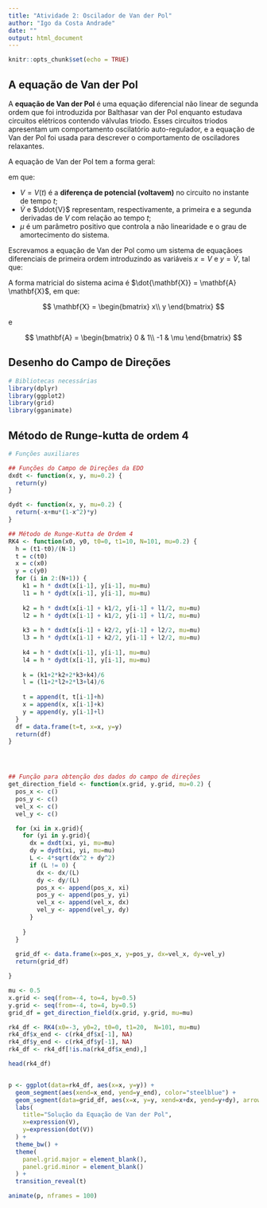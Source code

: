 ```yaml
---
title: "Atividade 2: Oscilador de Van der Pol"
author: "Igo da Costa Andrade"
date: ""
output: html_document
---
```


```r
knitr::opts_chunk$set(echo = TRUE)
```


## A equação de Van der Pol

A **equação de Van der Pol** é uma equação diferencial não linear de segunda ordem que foi introduzida por Balthasar van der Pol enquanto estudava circuitos elétricos contendo válvulas triodo. Esses circuitos triodos apresentam um comportamento oscilatório auto-regulador, e a equação de Van der Pol foi usada para descrever o comportamento de osciladores relaxantes.



A equação de Van der Pol tem a forma geral:

\begin{equation}
\ddot{V} - \mu \left(1 - V^2\right)\dot{V} + V = 0 \label{eq:vdp}
\end{equation}
em que:

* $V = V(t)$ é a **diferença de potencial (voltavem)** no circuito no instante de tempo $t$;
* $\dot{V}$ e $\ddot{V}$ representam, respectivamente, a primeira  e a segunda derivadas de $V$ com relação ao tempo $t$;
* $\mu$ é um parâmetro positivo que controla a não linearidade e o grau de amortecimento do sistema.

Escrevamos a equação de Van der Pol como um sistema de equaçãoes diferenciais de primeira ordem introduzindo as variáveis $x = V$ e $y = \dot{V}$, tal que:

\begin{align*}
  \begin{cases}
    \dot{x} = y\\
    \dot{y} = -x + \mu \left(1 - x^2\right) y\\
  \end{cases}
\end{align*}

A forma matricial do sistema acima é $\dot{\mathbf{X}} = \mathbf{A} \mathbf{X}$, em que:

$$
\mathbf{X} = 
\begin{bmatrix}
  x\\
  y
\end{bmatrix}
$$

e 

$$
\mathbf{A} = 
\begin{bmatrix}
  0 & 1\\
  -1 & \mu
\end{bmatrix}
$$


## Desenho do Campo de Direções

```r
# Bibliotecas necessárias
library(dplyr)
library(ggplot2)
library(grid)
library(gganimate)
```




## Método de Runge-kutta de ordem 4

```r
# Funções auxiliares

## Funções do Campo de Direções da EDO
dxdt <- function(x, y, mu=0.2) {
  return(y)
}

dydt <- function(x, y, mu=0.2) {
  return(-x+mu*(1-x^2)*y)
}

## Método de Runge-Kutta de Ordem 4
RK4 <- function(x0, y0, t0=0, t1=10, N=101, mu=0.2) {
  h = (t1-t0)/(N-1)
  t = c(t0)
  x = c(x0)
  y = c(y0)
  for (i in 2:(N+1)) {
    k1 = h * dxdt(x[i-1], y[i-1], mu=mu)
    l1 = h * dydt(x[i-1], y[i-1], mu=mu)
    
    k2 = h * dxdt(x[i-1] + k1/2, y[i-1] + l1/2, mu=mu)
    l2 = h * dydt(x[i-1] + k1/2, y[i-1] + l1/2, mu=mu)
    
    k3 = h * dxdt(x[i-1] + k2/2, y[i-1] + l2/2, mu=mu)
    l3 = h * dydt(x[i-1] + k2/2, y[i-1] + l2/2, mu=mu)
    
    k4 = h * dxdt(x[i-1], y[i-1], mu=mu)
    l4 = h * dydt(x[i-1], y[i-1], mu=mu)
    
    k = (k1+2*k2+2*k3+k4)/6
    l = (l1+2*l2+2*l3+l4)/6
    
    t = append(t, t[i-1]+h)
    x = append(x, x[i-1]+k)
    y = append(y, y[i-1]+l)
  }
  df = data.frame(t=t, x=x, y=y)
  return(df)
} 




## Função para obtenção dos dados do campo de direções
get_direction_field <- function(x.grid, y.grid, mu=0.2) {
  pos_x <- c()
  pos_y <- c()
  vel_x <- c()
  vel_y <- c()

  for (xi in x.grid){
    for (yi in y.grid){
      dx = dxdt(xi, yi, mu=mu)
      dy = dydt(xi, yi, mu=mu)
      L <- 4*sqrt(dx^2 + dy^2)
      if (L != 0) {
        dx <- dx/(L)
        dy <- dy/(L)
        pos_x <- append(pos_x, xi)
        pos_y <- append(pos_y, yi)
        vel_x <- append(vel_x, dx)
        vel_y <- append(vel_y, dy)      
      }
  
    }
  }
  
  grid_df <- data.frame(x=pos_x, y=pos_y, dx=vel_x, dy=vel_y)
  return(grid_df)

}

```



```r

mu <- 0.5
x.grid <- seq(from=-4, to=4, by=0.5)
y.grid <- seq(from=-4, to=4, by=0.5)
grid_df = get_direction_field(x.grid, y.grid, mu=mu)

rk4_df <- RK4(x0=-3, y0=2, t0=0, t1=20,  N=101, mu=mu)
rk4_df$x_end <- c(rk4_df$x[-1], NA)
rk4_df$y_end <- c(rk4_df$y[-1], NA)
rk4_df <- rk4_df[!is.na(rk4_df$x_end),]

head(rk4_df)


p <- ggplot(data=rk4_df, aes(x=x, y=y)) +
  geom_segment(aes(xend=x_end, yend=y_end), color="steelblue") +
  geom_segment(data=grid_df, aes(x=x, y=y, xend=x+dx, yend=y+dy), arrow=arrow(length=unit(0.1, "cm")), colour="gray") + 
  labs(
    title="Solução da Equação de Van der Pol",
    x=expression(V),
    y=expression(dot(V))
  ) +
  theme_bw() +
  theme(
    panel.grid.major = element_blank(),
    panel.grid.minor = element_blank()
  ) + 
  transition_reveal(t)
```


```r
animate(p, nframes = 100)
```




















